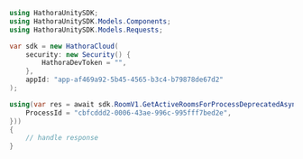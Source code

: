 ```csharp GetActiveRoomsForProcessDeprecated.cs
using HathoraUnitySDK;
using HathoraUnitySDK.Models.Components;
using HathoraUnitySDK.Models.Requests;

var sdk = new HathoraCloud(
    security: new Security() {
        HathoraDevToken = "",
    },
    appId: "app-af469a92-5b45-4565-b3c4-b79878de67d2"
);

using(var res = await sdk.RoomV1.GetActiveRoomsForProcessDeprecatedAsync(new GetActiveRoomsForProcessDeprecatedRequest() {
    ProcessId = "cbfcddd2-0006-43ae-996c-995fff7bed2e",
}))
{
    // handle response
}
```
